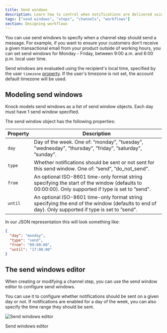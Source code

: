 ```yaml
---
title: Send windows
description: Learn how to control when notifications are delivered using send windows.
tags: ["send windows", "steps", "channels", "workflows"]
section: Designing workflows
---
```


You can use send windows to specify when a channel step should send a message. For example, if you want to ensure your customers don’t receive a given transactional email from your product outside of working hours, you can set send windows for Monday - Friday, between 9:00 a.m. and 6:00 p.m. local user time.

Send windows are evaluated using the recipient's local time, specified by the user `timezone` [property](/concepts/users#optional-attributes). If the user's timezone is not set, the account default timezone will be used.

## Modeling send windows

Knock models send windows as a list of send window objects. Each day must have 1 send window specified.

The send window object has the following properties:

| Property | Description                                                                                                                                      |
| -------- | ------------------------------------------------------------------------------------------------------------------------------------------------ |
| `day`    | Day of the week. One of: ”monday”, ”tuesday”, ”wednesday”, ”thursday”, ”friday”, ”saturday”, ”sunday”.                                           |
| `type`   | Whether notifications should be sent or not sent for this send window. One of: ”send”, ”do_not_send”.                                            |
| `from`   | An optional ISO-8601 time-only format string specifying the start of the window (defaults to 00:00:00). Only supported if type is set to ”send”. |
| `until`  | An optional ISO-8601 time-only format string specifying the end of the window (defaults to end of day). Only supported if type is set to ”send”. |

In our JSON representation this will look something like:

```json Example send window
{
  "day": "monday",
  "type": "send",
  "from": "09:00:00",
  "until": "17:00:00"
}
```

## The send windows editor

When creating or modifying a channel step, you can use the send window editor to configure send windows.

You can use it to configure whether notifications should be sent on a given day or not. If notifications are enabled for a day of the week, you can also specify the time range they should be sent.

![Send windows editor](/images/notifications/send-windows-editor.png)

<figcaption style={{ marginTop: "-12px" }}>Send windows editor</figcaption>
